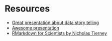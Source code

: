 # Resources

- [Great presentation about data story telling](https://docs.google.com/presentation/d/1q1MNPAURLVfrIvqG9hiJip-DBBmm5_ZFMC-8-lNfmPk/edit#slide=id.p)
- [Awesome presentation](https://jules32.github.io/useR-2019-keynote/#1)
- [RMarkdown for Scientists by Nicholas Tierney](https://rmd4sci.njtierney.com/)
